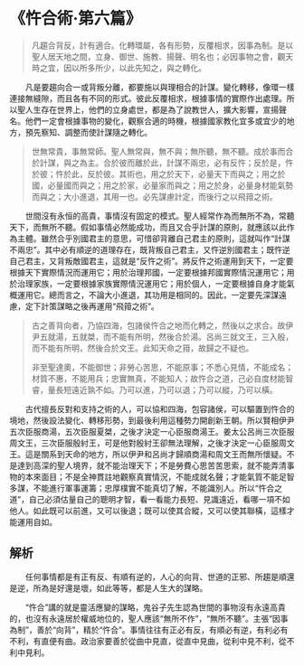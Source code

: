 # 《忤合術·第六篇》

> 凡趨合背反，計有適合。化轉環屬，各有形勢，反覆相求，因事為制。是以聖人居天地之間，立身、御世、施教、揚聲、明名也；必因事物之會，觀天時之宜，因以所多所少，以此先知之，與之轉化。

&emsp;&emsp;凡是要趨向合一或背叛分離，都要施以與理相合的計謀。變化轉移，像環一樣連接無縫隙，而且各有不同的形式。彼此反覆相求，根據事情的實際作出處理。所以聖人生存在世界上，他們的立身處世，都是為了說教世人，擴大影響，宣揚聲名。他們一定會根據事物的變化，觀察合適的時機，根據國家教化宜多或宜少的地方，預先察知、調整而使計謀隨之轉化。

> 世無常貴，事無常師。聖人無常與，無不與；無所聽，無不聽。成於事而合於計謀，與之為主。合於彼而離於此，計謀不兩忠，必有反忤；反於是，忤於彼；忤於此，反於彼。其術也，用之於天下，必量天下而與之；用之於國，必量國而與之；用之於家，必量家而與之；用之於身，必量身材能氣勢而與之；大小進退，其用一也。必先謀慮計定，而後行之以飛箝之術。

&emsp;&emsp;世間沒有永恒的高貴，事情沒有固定的模式。聖人經常作為而無所不為，常聽天下，而無所不聽。假如事情必然能成功，而且又合乎計謀的原則，就應該以此作為主體。雖然合乎別國君主的意思，可惜卻背離自己君主的原則，這就叫作“計謀不兩忠”。其中必有順逆的道理存在，既背叛自己君主，又忤逆別國君主；既忤逆自己君主，又背叛敵國君主，這就是“反忤之術”。將反忤之術運用到天下，一定要根據天下實際情況而運用它；用於治理邦國，一定要根據邦國實際情況運用它；用於治理家族，一定要根據家族實際情況運用它；用於個人，一定要根據自身才能氣概運用它。總而言之，不論大小進退，其功用是相同的。因此，一定要先深謀遠慮，定下計策謀略之後再運用“飛箝之術”。

> 古之善背向者，乃協四海，包諸侯忤合之地而化轉之，然後以之求合。故伊尹五就湯，五就桀，而不能有所明，然後合於湯。呂尚三就文王，三入殷，而不能有所明，然後合於文王。此知天命之箝，故歸之不疑也。
>
> 非至聖達奧，不能御世；非勞心苦思，不能原事；不悉心見情，不能成名；材質不惠，不能用兵；忠實無真，不能知人；故忤合之道，己必自度材能智睿，量長短遠近孰不如。乃可以進，乃可以退；乃可以縱，乃可以橫。

&emsp;&emsp;古代擅長反對和支持之術的人，可以協和四海，包容諸侯，可以驅置到忤合的境地，然後設法變化、轉移形勢，到最後利用這種勢力開創新王朝。所以賢相伊尹五次臣服商湯，五次臣服夏桀，之後才決定一心臣服商湯王。姜太公呂尚三次臣服周文王，三次臣服殷紂王，可是他對殷紂王卻無法理解，之後才決定一心臣服周文王。這是關系到天命的地方，所以伊尹和呂尚才歸順商湯和周文王而無所懷疑。不是達到高深的聖人境界，就不能治理天下；不是勞費心思苦苦思索，就不能弄清事物的本來面目；不是全神貫註地觀察真實情況，不能成就名聲；才能氣質不能足智多謀，不能進行軍事運籌；忠厚樸實不能真切了解，不能識別人。所以“忤合之道”，自己必須估量自己的聰明才智，看一看能力長短、見識遠近，看哪一項不如他人。如此既可以前進，又可以後退；既可以使其合縱，又可以使其聯橫，這樣才能運用自如。

## 解析

&emsp;&emsp;任何事情都是有正有反、有順有逆的，人心的向背、世道的正邪、所趨是順還是逆，所為是好還是壞，如此等等，都是人生大的謀略。

&emsp;&emsp;“忤合”講的就是靈活應變的謀略，鬼谷子先生認為世間的事物沒有永遠高貴的，也沒有永遠居於權威地位的，聖人應該“無所不作”，“無所不聽”。主張“因事為制”，善於“向背”，精於“忤合”。事情往往有正必有反，有順必有逆，有利必有不利，有直便有曲。政治家要善於從曲中見直，從直中見曲，從利中見不利，從不利中見利。
